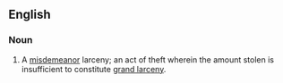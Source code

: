 ==English==

===Noun===
{{en-noun|~|petty larcenies}}

# {{lb|en|legal}} A [[misdemeanor]] larceny; an act of theft wherein the amount stolen is insufficient to constitute [[grand larceny]].